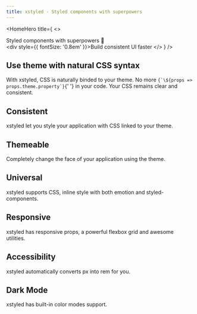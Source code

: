```yaml
---
title: xstyled - Styled components with superpowers
---
```



<Helmet>
  <title>xstyled - Styled components with superpowers</title>
</Helmet>

<HomeHero
  title={
    <>
      <div>Styled components with superpowers 💅</div>
      <div style={{ fontSize: '0.8em' }}>Build consistent UI faster</div>
    </>
  }
/>

<Box maxWidth={1080} mx="auto" my={50} px={40}>
  <Box maxWidth={540}>
    <h2>Use theme with natural CSS syntax</h2>
    <p>
      With xstyled, CSS is naturally binded to your theme. No more <code>{`\${props => props.theme.property`}</code>{' '}
      in your code. Your CSS remains clear and consistent.
    </p>
  </Box>
  <LiveEditor />
</Box>

<Box maxWidth={860} mx="auto" my={50} px={40}>
  <Box row mx={-16}>
    <Box col={{ xs: 1, md: 1 / 3 }} px={16}>
      <Link to="/docs/getting-started/">
        <h2>Consistent</h2>
      </Link>
      <p>
        xstyled let you style your application with CSS linked to your theme.
      </p>
    </Box>
    <Box col={{ xs: 1, md: 1 / 3 }} px={16}>
      <Link to="/docs/theming/">
        <h2>Themeable</h2>
      </Link>
      <p>Completely change the face of your application using the theme.</p>
    </Box>
    <Box col={{ xs: 1, md: 1 / 3 }} px={16}>
      <Link to="/docs/universal/">
        <h2>Universal</h2>
      </Link>
      <p>
        xstyled supports CSS, inline style with both emotion and
        styled-components.
      </p>
    </Box>
    <Box col={{ xs: 1, md: 1 / 3 }} px={16}>
      <Link to="/docs/responsive/">
        <h2>Responsive</h2>
      </Link>
      <p>
        xstyled has responsive props, a powerful flexbox grid and awesome
        utilities.
      </p>
    </Box>
    <Box col={{ xs: 1, md: 1 / 3 }} px={16}>
      <Link to="/docs/accessibility/">
        <h2>Accessibility</h2>
      </Link>
      <p>xstyled automatically converts px into rem for you.</p>
    </Box>
    <Box col={{ xs: 1, md: 1 / 3 }} px={16}>
      <Link to="/docs/color-modes/">
        <h2>Dark Mode</h2>
      </Link>
      <p>xstyled has built-in color modes support.</p>
    </Box>
  </Box>
</Box>
